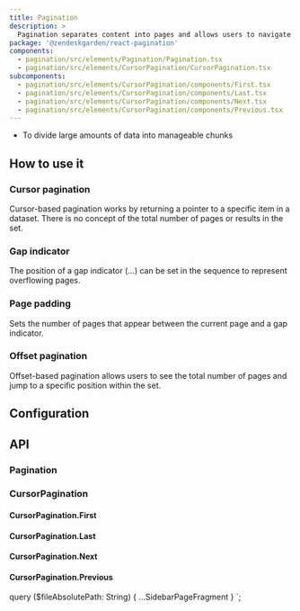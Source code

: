 ```yaml
---
title: Pagination
description: >
  Pagination separates content into pages and allows users to navigate between those pages.
package: '@zendeskgarden/react-pagination'
components:
  - pagination/src/elements/Pagination/Pagination.tsx
  - pagination/src/elements/CursorPagination/CursorPagination.tsx
subcomponents:
  - pagination/src/elements/CursorPagination/components/First.tsx
  - pagination/src/elements/CursorPagination/components/Last.tsx
  - pagination/src/elements/CursorPagination/components/Next.tsx
  - pagination/src/elements/CursorPagination/components/Previous.tsx
---
```


<Usage>
  <Use>
    <ul>
      <li>To divide large amounts of data into manageable chunks</li>
    </ul>
  </Use>
</Usage>

## How to use it

### Cursor pagination

Cursor-based pagination works by returning a pointer to a specific item in a
dataset. There is no concept of the total number of pages or results in the set.


<CodeExample code={CursorDefaultCode}>
  <CursorDefault />
</CodeExample>

### Gap indicator

The position of a gap indicator (...) can be set in the sequence to represent
overflowing pages.


<CodeExample code={OffsetGapCode}>
  <OffsetGap />
</CodeExample>

### Page padding

Sets the number of pages that appear between the current page and a gap
indicator.


<CodeExample code={OffsetPaddingCode}>
  <OffsetPadding />
</CodeExample>

### Offset pagination

Offset-based pagination allows users to see the total number of pages and jump
to a specific position within the set.


<CodeExample code={OffsetDefaultCode}>
  <OffsetDefault />
</CodeExample>

## Configuration

<Configuration reactPackage={props.data.mdx.package} components={props.data.mdx.components} />

## API

### Pagination

<Component components={props.data.mdx.components} componentName="pagination" />

<PropSheet components={props.data.mdx.components} componentName="pagination" />

### CursorPagination

<Component components={props.data.mdx.components} componentName="cursorPagination" />

<PropSheet components={props.data.mdx.components} componentName="cursorPagination" />

#### CursorPagination.First

<Component components={props.data.mdx.subcomponents} componentName="cursorPagination.first" />

<PropSheet components={props.data.mdx.subcomponents} componentName="cursorPagination.first" />

#### CursorPagination.Last

<Component components={props.data.mdx.subcomponents} componentName="cursorPagination.last" />

<PropSheet components={props.data.mdx.subcomponents} componentName="cursorPagination.last" />

#### CursorPagination.Next

<Component components={props.data.mdx.subcomponents} componentName="cursorPagination.next" />

<PropSheet components={props.data.mdx.subcomponents} componentName="cursorPagination.next" />

#### CursorPagination.Previous

<Component components={props.data.mdx.subcomponents} componentName="cursorPagination.previous" />

<PropSheet components={props.data.mdx.subcomponents} componentName="cursorPagination.previous" />


  query ($fileAbsolutePath: String) {
    ...SidebarPageFragment
  }
`;
